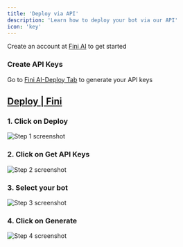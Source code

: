 ```yaml
---
title: 'Deploy via API'
description: 'Learn how to deploy your bot via our API'
icon: 'key'
---
```


<Tip>Create an account at [Fini AI](https://app.usefini.com) to get started</Tip>

### Create API Keys

<Note>Go to [Fini AI-Deploy Tab](https://app.usefini.com/dashboard/deploy) to generate your API keys</Note>

## [Deploy | Fini](https://app.usefini.com/dashboard/deploy)


### 1. Click on Deploy
![Step 1 screenshot](https://images.tango.us/workflows/2b994416-f5cd-48c3-8771-395d19166549/steps/3a59c17a-fc6f-4d94-9356-569b546fca6b/2f6ea3c8-86c5-41cb-87de-230bb2df1995.png?crop=focalpoint&fit=crop&fp-x=0.1119&fp-y=0.3926&fp-z=1.9907&w=1200&mark-x=26&mark-y=347&m64=aHR0cHM6Ly9pbWFnZXMudGFuZ28udXMvc3RhdGljL2JsYW5rLnBuZz9tYXNrPWNvcm5lcnMmYm9yZGVyPTYlMkNGRjc0NDImdz00ODMmaD0xMDAmZml0PWNyb3AmY29ybmVyLXJhZGl1cz0xMA%3D%3D)

### 2. Click on Get API Keys
![Step 2 screenshot](https://images.tango.us/workflows/2b994416-f5cd-48c3-8771-395d19166549/steps/ed6447eb-46e4-4596-85a7-58f0aabb7932/7f651028-9225-4c1f-9764-6d376d500dd2.png?crop=focalpoint&fit=crop&fp-x=0.3371&fp-y=0.3374&fp-z=1.4837&w=1200&mark-x=444&mark-y=325&m64=aHR0cHM6Ly9pbWFnZXMudGFuZ28udXMvc3RhdGljL2JsYW5rLnBuZz9tYXNrPWNvcm5lcnMmYm9yZGVyPTYlMkNGRjc0NDImdz0xODMmaD02MiZmaXQ9Y3JvcCZjb3JuZXItcmFkaXVzPTEw)

### 3. Select your bot
![Step 3 screenshot](https://images.tango.us/workflows/2b994416-f5cd-48c3-8771-395d19166549/steps/9cba8518-6e1f-4752-8e20-0a59040363be/cf4275dc-a818-4fa7-99a8-362e235582bb.png?crop=focalpoint&fit=crop&fp-x=0.4998&fp-y=0.4838&fp-z=1.3607&w=1200&mark-x=217&mark-y=362&m64=aHR0cHM6Ly9pbWFnZXMudGFuZ28udXMvc3RhdGljL2JsYW5rLnBuZz9tYXNrPWNvcm5lcnMmYm9yZGVyPTYlMkNGRjc0NDImdz03NjYmaD03MCZmaXQ9Y3JvcCZjb3JuZXItcmFkaXVzPTEw)

### 4. Click on Generate
![Step 4 screenshot](https://images.tango.us/workflows/2b994416-f5cd-48c3-8771-395d19166549/steps/1fcd65fc-0845-4b87-b3c9-3b3c3b1477ad/9d47a963-b35b-4dc9-b0e8-a0001ec305fa.png?crop=focalpoint&fit=crop&fp-x=0.5000&fp-y=0.5000&w=1200&mark-x=791&mark-y=446&m64=aHR0cHM6Ly9pbWFnZXMudGFuZ28udXMvc3RhdGljL2JsYW5rLnBuZz9tYXNrPWNvcm5lcnMmYm9yZGVyPTQlMkNGRjc0NDImdz04NyZoPTUwJmZpdD1jcm9wJmNvcm5lci1yYWRpdXM9MTA%3D)

<br/>

<br/>
